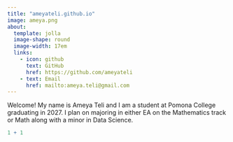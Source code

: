 ```yaml
---
title: "ameyateli.github.io"
image: ameya.png
about: 
  template: jolla
  image-shape: round
  image-width: 17em
  links: 
    - icon: github
      text: GitHub
      href: https://github.com/ameyateli
    - text: Email
      href: mailto:ameya.teli@gmail.com
---
```


Welcome! My name is Ameya Teli and I am a student at Pomona College graduating in 2027. I plan on majoring in either EA on the Mathematics track or Math along with a minor in Data Science. 

```r
1 + 1
```

